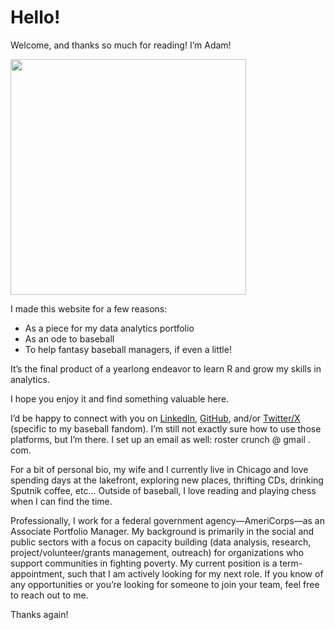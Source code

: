 # Hello! {.unnumbered}

Welcome, and thanks so much for reading! I'm Adam!

![](Images/Adam_Headshot.jpg){fig-align="left" width="377"}

I made this website for a few reasons:

-   As a piece for my data analytics portfolio
-   As an ode to baseball
-   To help fantasy baseball managers, if even a little!

It's the final product of a yearlong endeavor to learn R and grow my skills in analytics.

I hope you enjoy it and find something valuable here.

I'd be happy to connect with you on [LinkedIn](https://www.linkedin.com/in/adamferalio/){target="_blank"}, [GitHub](https://github.com/feralad){target="_blank"}, and/or [Twitter/X](https://twitter.com/RosterCrunch){target="_blank"} (specific to my baseball fandom). I'm still not exactly sure how to use those platforms, but I'm there. I set up an email as well: roster  crunch  @  gmail  .  com. 

For a bit of personal bio, my wife and I currently live in Chicago and love spending days at the lakefront, exploring new places, thrifting CDs, drinking Sputnik coffee, etc... Outside of baseball, I love reading and playing chess when I can find the time.

Professionally, I work for a federal government agency---AmeriCorps---as an Associate Portfolio Manager. My background is primarily in the social and public sectors with a focus on capacity building (data analysis, research, project/volunteer/grants management, outreach) for organizations who support communities in fighting poverty. My current position is a term-appointment, such that I am actively looking for my next role. If you know of any opportunities or you're looking for someone to join your team, feel free to reach out to me.

Thanks again!

